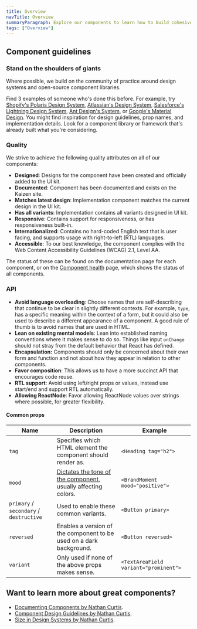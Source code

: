 ```yaml
---
title: Overview
navTitle: Overview
summaryParagraph: Explore our components to learn how to build cohesive and predictable products for Culture Amp using Kaizen.
tags: ["Overview"]
---
```


## Component guidelines

### Stand on the shoulders of giants

Where possible, we build on the community of practice around design systems and open-source component libraries.

Find 3 examples of someone who's done this before. For example, try [Shopify's Polaris Design System](https://polaris.shopify.com/components/get-started), [Atlassian's Design System](https://www.atlassian.design/), [Salesforce's Lightning Design System](https://www.lightningdesignsystem.com/guidelines/overview/), [Ant Design's System](https://ant.design/), or [Google's Material Design](https://material.io/design/). You might find inspiration for design guidelines, prop names, and implementation details. Look for a component library or framework that's already built what you're considering.

### Quality

We strive to achieve the following quality attributes on all of our components:

- **Designed**: Designs for the component have been created and officially added to the UI kit.
- **Documented**: Component has been documented and exists on the Kaizen site.
- **Matches latest design**: Implementation component matches the current design in the UI kit.
- **Has all variants**: Implementation contains all variants designed in UI kit.
- **Responsive**: Contains support for responsiveness, or has responsiveness built-in.
- **Internationalized**: Contains no hard-coded English text that is user facing, and supports usage with right-to-left (RTL) languages.
- **Accessible**: To our best knowledge, the component complies with the Web Content Accessibility Guidelines (WCAG) 2.1, Level AA.

The status of these can be found on the documentation page for each component, or on the [Component health](/component-health) page, which shows the status of all components.

### API
- **Avoid language overloading**: Choose names that are self-describing that continue to be clear in slightly different contexts. For example, `type`, has a specific meaning within the context of a form, but it could also be used to describe a different appearance of a component. A good rule of thumb is to avoid names that are used in HTML.
- **Lean on existing mental models**: Lean into established naming conventions where it makes sense to do so. Things like input `onChange` should not stray from the default behavior that React has defined. 
- **Encapsulation:** Components should only be concerned about their own form and function and not about how they appear in relation to other components.
- **Favor composition**: This allows us to have a more succinct API that encourages code reuse.
- **RTL support**: Avoid using left/right props or values, instead use start/end and support RTL automatically.
- **Allowing ReactNode**: Favor allowing ReactNode values over strings where possible, for greater flexibility.

#### Common props
| Name | Description | Example |
| --- | --- | --- |
| `tag` | Specifies which HTML element the component should render as. | `<Heading tag="h2">` |
| `mood` | [Dictates the tone of the component](https://dev.cultureamp.design/api-guidelines/guidelines/moods/), usually affecting colors. | `<BrandMoment mood="positive">` |
| `primary` / `secondary` / `destructive` | Used to enable these common variants. | `<Button primary>` |
| `reversed` | Enables a version of the component to be used on a dark background. | `<Button reversed>` |
| `variant` | Only used if none of the above props makes sense.  | `<TextAreaField variant="prominent">` |

## Want to learn more about great components?

- [Documenting Components by Nathan Curtis](https://medium.com/eightshapes-llc/documenting-components-9fe59b80c015).
- [Component Design Guidelines by Nathan Curtis](https://medium.com/eightshapes-llc/component-design-guidelines-eca706100e7c).
- [Size in Design Systems by Nathan Curtis](https://medium.com/eightshapes-llc/size-in-design-systems-64f234aec519).
